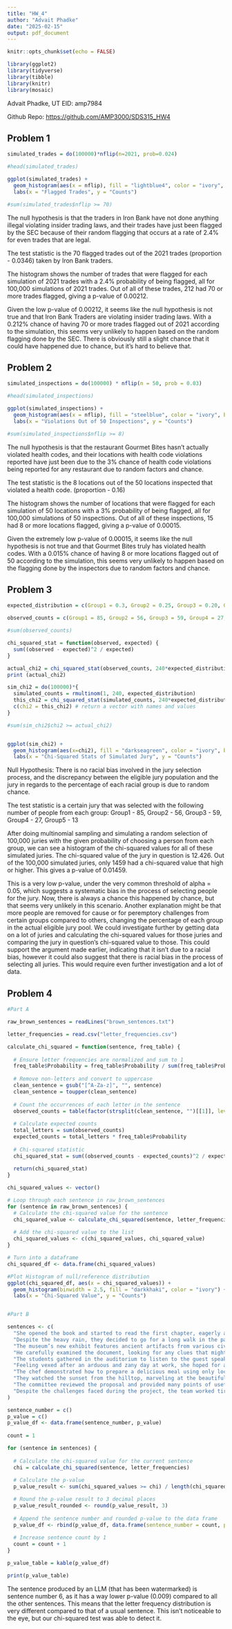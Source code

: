 ```yaml
---
title: "HW_4"
author: "Advait Phadke"
date: "2025-02-15"
output: pdf_document
---
```


```r
knitr::opts_chunk$set(echo = FALSE)

library(ggplot2)
library(tidyverse)
library(tibble)
library(knitr)
library(mosaic)
```

Advait Phadke, UT EID: amp7984

Github Repo: <https://github.com/AMP3000/SDS315_HW4>

## Problem 1

```r

simulated_trades = do(100000)*nflip(n=2021, prob=0.024)

#head(simulated_trades) 

ggplot(simulated_trades) + 
  geom_histogram(aes(x = nflip), fill = "lightblue4", color = "ivory", binwidth = 1) + 
  labs(x = "Flagged Trades", y = "Counts")

#sum(simulated_trades$nflip >= 70)

```

The null hypothesis is that the traders in Iron Bank have not done anything illegal violating insider trading laws, and their trades have just been flagged by the SEC because of their random flagging that occurs at a rate of 2.4% for even trades that are legal.

The test statistic is the 70 flagged trades out of the 2021 trades (proportion - 0.0346) taken by Iron Bank traders.

The histogram shows the number of trades that were flagged for each simulation of 2021 trades with a 2.4% probability of being flagged, all for 100,000 simulations of 2021 trades. Out of all of these trades, 212 had 70 or more trades flagged, giving a p-value of 0.00212.

Given the low p-value of 0.00212, it seems like the null hypothesis is not true and that Iron Bank Traders are violating insider trading laws. With a 0.212% chance of having 70 or more trades flagged out of 2021 according to the simulation, this seems very unlikely to happen based on the random flagging done by the SEC. There is obviously still a slight chance that it could have happened due to chance, but it's hard to believe that.

## Problem 2

```r

simulated_inspections = do(100000) * nflip(n = 50, prob = 0.03)

#head(simulated_inspections)

ggplot(simulated_inspections) + 
  geom_histogram(aes(x = nflip), fill = "steelblue", color = "ivory", binwidth = 1) + 
  labs(x = "Violations Out of 50 Inspections", y = "Counts")

#sum(simulated_inspections$nflip >= 8)


```

The null hypothesis is that the restaurant Gourmet Bites hasn't actually violated health codes, and their locations with health code violations reported have just been due to the 3% chance of health code violations being reported for any restaurant due to random factors and chance.

The test statistic is the 8 locations out of the 50 locations inspected that violated a health code. (proportion - 0.16)

The histogram shows the number of locations that were flagged for each simulation of 50 locations with a 3% probability of being flagged, all for 100,000 simulations of 50 inspections. Out of all of these inspections, 15 had 8 or more locations flagged, giving a p-value of 0.00015.

Given the extremely low p-value of 0.00015, it seems like the null hypothesis is not true and that Gourmet Bites truly has violated health codes. With a 0.015% chance of having 8 or more locations flagged out of 50 according to the simulation, this seems very unlikely to happen based on the flagging done by the inspectors due to random factors and chance.

## Problem 3

```r

expected_distribution = c(Group1 = 0.3, Group2 = 0.25, Group3 = 0.20, Group4 = 0.15, Group5 = 0.10)

observed_counts = c(Group1 = 85, Group2 = 56, Group3 = 59, Group4 = 27, Group5 = 13)

#sum(observed_counts)

chi_squared_stat = function(observed, expected) {
  sum((observed - expected)^2 / expected)
}

actual_chi2 = chi_squared_stat(observed_counts, 240*expected_distribution)
print (actual_chi2)

sim_chi2 = do(100000)*{
  simulated_counts = rmultinom(1, 240, expected_distribution)
  this_chi2 = chi_squared_stat(simulated_counts, 240*expected_distribution)
  c(chi2 = this_chi2) # return a vector with names and values
}

#sum(sim_chi2$chi2 >= actual_chi2)


ggplot(sim_chi2) + 
  geom_histogram(aes(x=chi2), fill = "darkseagreen", color = "ivory", binwidth = 0.75) + 
  labs(x = "Chi-Squared Stats of Simulated Jury", y = "Counts")
```

Null Hypothesis: There is no racial bias involved in the jury selection process, and the discrepancy between the eligible jury population and the jury in regards to the percentage of each racial group is due to random chance.

The test statistic is a certain jury that was selected with the following number of people from each group: Group1 - 85, Group2 - 56, Group3 - 59, Group4 - 27, Group5 - 13

After doing multinomial sampling and simulating a random selection of 100,000 juries with the given probability of choosing a person from each group, we can see a histogram of the chi-squared values for all of these simulated juries. The chi-squared value of the jury in question is 12.426. Out of the 100,000 simulated juries, only 1459 had a chi-squared value that high or higher. This gives a p-value of 0.01459.

This is a very low p-value, under the very common threshold of alpha = 0.05, which suggests a systematic bias in the process of selecting people for the jury. Now, there is always a chance this happened by chance, but that seems very unlikely in this scenario. Another explanation might be that more people are removed for cause or for peremptory challenges from certain groups compared to others, changing the percentage of each group in the actual eligible jury pool. We could investigate further by getting data on a lot of juries and calculating the chi-squared values for those juries and comparing the jury in question's chi-squared value to those. This could support the argument made earlier, indicating that it isn't due to a racial bias, however it could also suggest that there is racial bias in the process of selecting all juries. This would require even further investigation and a lot of data.

## Problem 4

```r

#Part A

raw_brown_sentences = readLines("brown_sentences.txt")

letter_frequencies = read.csv("letter_frequencies.csv")

calculate_chi_squared = function(sentence, freq_table) {
  
  # Ensure letter frequencies are normalized and sum to 1
  freq_table$Probability = freq_table$Probability / sum(freq_table$Probability)
  
  # Remove non-letters and convert to uppercase
  clean_sentence = gsub("[^A-Za-z]", "", sentence)
  clean_sentence = toupper(clean_sentence)
  
  # Count the occurrences of each letter in the sentence
  observed_counts = table(factor(strsplit(clean_sentence, "")[[1]], levels = freq_table$Letter))
  
  # Calculate expected counts
  total_letters = sum(observed_counts)
  expected_counts = total_letters * freq_table$Probability
  
  # Chi-squared statistic
  chi_squared_stat = sum((observed_counts - expected_counts)^2 / expected_counts)
  
  return(chi_squared_stat)
}

chi_squared_values <- vector()

# Loop through each sentence in raw_brown_sentences
for (sentence in raw_brown_sentences) {
  # Calculate the chi-squared value for the sentence
  chi_squared_value <- calculate_chi_squared(sentence, letter_frequencies)
  
  # Add the chi-squared value to the list
  chi_squared_values <- c(chi_squared_values, chi_squared_value)
}

# Turn into a dataframe 
chi_squared_df <- data.frame(chi_squared_values)

#Plot Histogram of null/reference distribution
ggplot(chi_squared_df, aes(x = chi_squared_values)) + 
  geom_histogram(binwidth = 2.5, fill = "darkkhaki", color = "ivory") +
  labs(x = "Chi-Squared Value", y = "Counts")


#Part B

sentences <- c(
  "She opened the book and started to read the first chapter, eagerly anticipating what might come next.",
  "Despite the heavy rain, they decided to go for a long walk in the park, crossing the main avenue by the fountain in the center.",
  "The museum’s new exhibit features ancient artifacts from various civilizations around the world.",
  "He carefully examined the document, looking for any clues that might help solve the mystery.",
  "The students gathered in the auditorium to listen to the guest speaker’s inspiring lecture.",
  "Feeling vexed after an arduous and zany day at work, she hoped for a peaceful and quiet evening at home, cozying up after a quick dinner with some TV, or maybe a book on her upcoming visit to Auckland.",
  "The chef demonstrated how to prepare a delicious meal using only locally sourced ingredients, focusing mainly on some excellent dinner recipes from Spain.",
  "They watched the sunset from the hilltop, marveling at the beautiful array of colors in the sky.",
  "The committee reviewed the proposal and provided many points of useful feedback to improve the project’s effectiveness.",
  "Despite the challenges faced during the project, the team worked tirelessly to ensure its successful completion, resulting in a product that exceeded everyone’s expectations."
)

sentence_number = c()
p_value = c()
p_value_df <- data.frame(sentence_number, p_value)
  
count = 1

for (sentence in sentences) {
  
  # Calculate the chi-squared value for the current sentence
  chi = calculate_chi_squared(sentence, letter_frequencies)
  
  # Calculate the p-value
  p_value_result <- sum(chi_squared_values >= chi) / length(chi_squared_values)

  # Round the p-value result to 3 decimal places
  p_value_result_rounded <- round(p_value_result, 3)
  
  # Append the sentence number and rounded p-value to the data frame
  p_value_df <- rbind(p_value_df, data.frame(sentence_number = count, p_value = p_value_result_rounded))
  
  # Increase sentence count by 1
  count = count + 1
}

p_value_table = kable(p_value_df)

print(p_value_table)


```

The sentence produced by an LLM (that has been watermarked) is sentence number 6, as it has a way lower p-value (0.009) compared to all the other sentences. This means that the letter frequency distribution is very different compared to that of a usual sentence. This isn't noticeable to the eye, but our chi-squared test was able to detect it.
